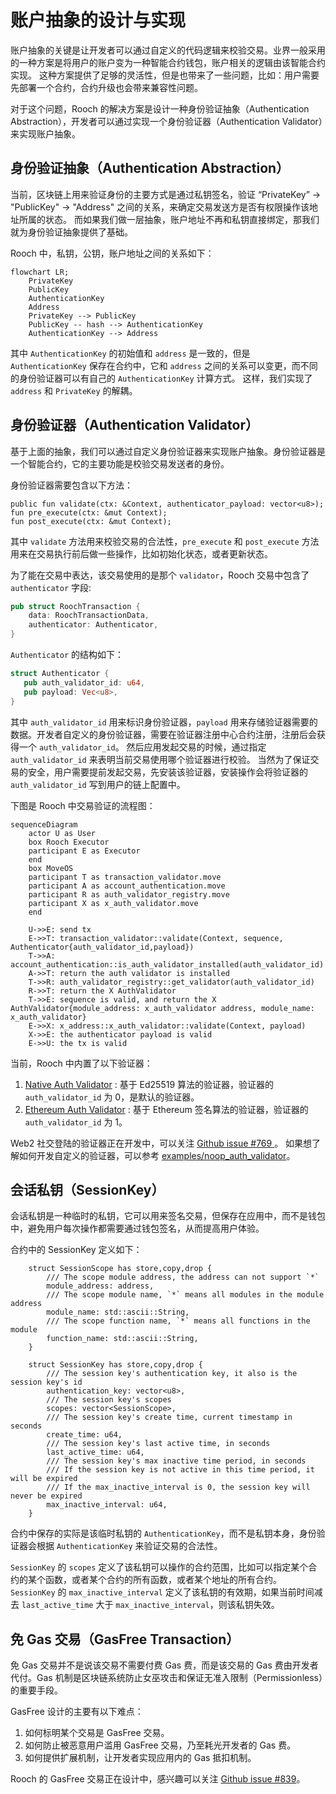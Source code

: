 # 账户抽象的设计与实现

账户抽象的关键是让开发者可以通过自定义的代码逻辑来校验交易。业界一般采用的一种方案是将用户的账户变为一种智能合约钱包，账户相关的逻辑由该智能合约实现。
这种方案提供了足够的灵活性，但是也带来了一些问题，比如：用户需要先部署一个合约，合约升级也会带来兼容性问题。

对于这个问题，Rooch 的解决方案是设计一种身份验证抽象（Authentication Abstraction），开发者可以通过实现一个身份验证器（Authentication Validator）来实现账户抽象。

## 身份验证抽象（Authentication Abstraction）

当前，区块链上用来验证身份的主要方式是通过私钥签名，验证 “PrivateKey” -> "PublicKey" -> "Address" 之间的关系，来确定交易发送方是否有权限操作该地址所属的状态。
而如果我们做一层抽象，账户地址不再和私钥直接绑定，那我们就为身份验证抽象提供了基础。

Rooch 中，私钥，公钥，账户地址之间的关系如下：

```mermaid
flowchart LR;
    PrivateKey
    PublicKey
    AuthenticationKey
    Address
    PrivateKey --> PublicKey
    PublicKey -- hash --> AuthenticationKey
    AuthenticationKey --> Address
```

其中 `AuthenticationKey` 的初始值和 `address` 是一致的，但是 `AuthenticationKey` 保存在合约中，它和 `address` 之间的关系可以变更，而不同的身份验证器可以有自己的 `AuthenticationKey` 计算方式。
这样，我们实现了 `address` 和 `PrivateKey` 的解耦。

## 身份验证器（Authentication Validator）

基于上面的抽象，我们可以通过自定义身份验证器来实现账户抽象。身份验证器是一个智能合约，它的主要功能是校验交易发送者的身份。

身份验证器需要包含以下方法：

```move
public fun validate(ctx: &Context, authenticator_payload: vector<u8>);
fun pre_execute(ctx: &mut Context);
fun post_execute(ctx: &mut Context);
```

其中 `validate` 方法用来校验交易的合法性，`pre_execute` 和 `post_execute` 方法用来在交易执行前后做一些操作，比如初始化状态，或者更新状态。

为了能在交易中表达，该交易使用的是那个 `validator`，Rooch 交易中包含了 `authenticator` 字段:

```rust
pub struct RoochTransaction {
    data: RoochTransactionData,
    authenticator: Authenticator,
}
```

`Authenticator` 的结构如下：

```rust
struct Authenticator {
   pub auth_validator_id: u64,
   pub payload: Vec<u8>,
}
```

其中 `auth_validator_id` 用来标识身份验证器，`payload` 用来存储验证器需要的数据。开发者自定义的身份验证器，需要在验证器注册中心合约注册，注册后会获得一个 `auth_validator_id`。
然后应用发起交易的时候，通过指定 `auth_validator_id` 来表明当前交易使用哪个验证器进行校验。
当然为了保证交易的安全，用户需要提前发起交易，先安装该验证器，安装操作会将验证器的 `auth_validator_id` 写到用户的链上配置中。

下图是 Rooch 中交易验证的流程图：

```mermaid
sequenceDiagram
    actor U as User
    box Rooch Executor
    participant E as Executor
    end
    box MoveOS
    participant T as transaction_validator.move
    participant A as account_authentication.move
    participant R as auth_validator_registry.move
    participant X as x_auth_validator.move
    end

    U->>E: send tx
    E->>T: transaction_validator::validate(Context, sequence, Authenticator{auth_validator_id,payload})
    T->>A: account_authentication::is_auth_validator_installed(auth_validator_id)
    A->>T: return the auth validator is installed
    T->>R: auth_validator_registry::get_validator(auth_validator_id)
    R->>T: return the X AuthValidator
    T->>E: sequence is valid, and return the X AuthValidator{module_address: x_auth_validator address, module_name: x_auth_validator}
    E->>X: x_address::x_auth_validator::validate(Context, payload)
    X->>E: the authenticator payload is valid
    E->>U: the tx is valid 
```

当前，Rooch 中内置了以下验证器：

1. [Native Auth Validator](https://github.com/rooch-network/rooch/blob/main/crates/rooch-framework/sources/auth_validator/native_validator.move) : 基于 Ed25519 算法的验证器，验证器的 `auth_validator_id` 为 0，是默认的验证器。
2. [Ethereum Auth Validator](https://github.com/rooch-network/rooch/blob/main/crates/rooch-framework/sources/auth_validator/ethereum_validator.move) : 基于 Ethereum 签名算法的验证器，验证器的 `auth_validator_id` 为 1。 

Web2 社交登陆的验证器正在开发中，可以关注 [Github issue #769 ](https://github.com/rooch-network/rooch/issues/769)。
如果想了解如何开发自定义的验证器，可以参考 [examples/noop_auth_validator](https://github.com/rooch-network/rooch/blob/main/examples/noop_auth_validator)。  

## 会话私钥（SessionKey）

会话私钥是一种临时的私钥，它可以用来签名交易，但保存在应用中，而不是钱包中，避免用户每次操作都需要通过钱包签名，从而提高用户体验。

合约中的 SessionKey 定义如下：

```move
    struct SessionScope has store,copy,drop {
        /// The scope module address, the address can not support `*`
        module_address: address,
        /// The scope module name, `*` means all modules in the module address
        module_name: std::ascii::String,
        /// The scope function name, `*` means all functions in the module
        function_name: std::ascii::String,
    }

    struct SessionKey has store,copy,drop {
        /// The session key's authentication key, it also is the session key's id
        authentication_key: vector<u8>,
        /// The session key's scopes
        scopes: vector<SessionScope>,
        /// The session key's create time, current timestamp in seconds
        create_time: u64,
        /// The session key's last active time, in seconds
        last_active_time: u64,
        /// The session key's max inactive time period, in seconds
        /// If the session key is not active in this time period, it will be expired
        /// If the max_inactive_interval is 0, the session key will never be expired
        max_inactive_interval: u64,
    }
```
合约中保存的实际是该临时私钥的 `AuthenticationKey`，而不是私钥本身，身份验证器会根据 `AuthenticationKey` 来验证交易的合法性。

`SessionKey` 的 `scopes` 定义了该私钥可以操作的合约范围，比如可以指定某个合约的某个函数，或者某个合约的所有函数，或者某个地址的所有合约。
`SessionKey` 的 `max_inactive_interval` 定义了该私钥的有效期，如果当前时间减去 `last_active_time` 大于 `max_inactive_interval`，则该私钥失效。

## 免 Gas 交易（GasFree Transaction）

免 Gas 交易并不是说该交易不需要付费 Gas 费，而是该交易的 Gas 费由开发者代付。Gas 机制是区块链系统防止女巫攻击和保证无准入限制（Permissionless）的重要手段。

GasFree 设计的主要有以下难点：

1. 如何标明某个交易是 GasFree 交易。
2. 如何防止被恶意用户滥用 GasFree 交易，乃至耗光开发者的 Gas 费。
3. 如何提供扩展机制，让开发者实现应用内的 Gas 抵扣机制。

Rooch 的 GasFree 交易正在设计中，感兴趣可以关注 [Github issue #839](https://github.com/rooch-network/rooch/issues/839)。 
